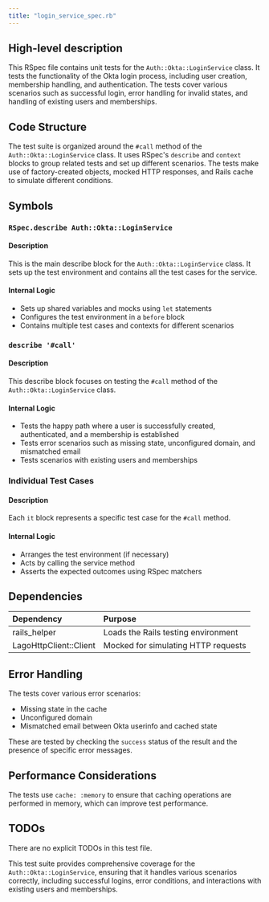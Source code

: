 ```yaml
---
title: "login_service_spec.rb"
---
```


## High-level description
This RSpec file contains unit tests for the `Auth::Okta::LoginService` class. It tests the functionality of the Okta login process, including user creation, membership handling, and authentication. The tests cover various scenarios such as successful login, error handling for invalid states, and handling of existing users and memberships.

## Code Structure
The test suite is organized around the `#call` method of the `Auth::Okta::LoginService` class. It uses RSpec's `describe` and `context` blocks to group related tests and set up different scenarios. The tests make use of factory-created objects, mocked HTTP responses, and Rails cache to simulate different conditions.

## Symbols

### `RSpec.describe Auth::Okta::LoginService`
#### Description
This is the main describe block for the `Auth::Okta::LoginService` class. It sets up the test environment and contains all the test cases for the service.

#### Internal Logic
- Sets up shared variables and mocks using `let` statements
- Configures the test environment in a `before` block
- Contains multiple test cases and contexts for different scenarios

### `describe '#call'`
#### Description
This describe block focuses on testing the `#call` method of the `Auth::Okta::LoginService` class.

#### Internal Logic
- Tests the happy path where a user is successfully created, authenticated, and a membership is established
- Tests error scenarios such as missing state, unconfigured domain, and mismatched email
- Tests scenarios with existing users and memberships

### Individual Test Cases
#### Description
Each `it` block represents a specific test case for the `#call` method.

#### Internal Logic
- Arranges the test environment (if necessary)
- Acts by calling the service method
- Asserts the expected outcomes using RSpec matchers

## Dependencies
| Dependency | Purpose |
|:-----------|:--------|
| rails_helper | Loads the Rails testing environment |
| LagoHttpClient::Client | Mocked for simulating HTTP requests |

## Error Handling
The tests cover various error scenarios:
- Missing state in the cache
- Unconfigured domain
- Mismatched email between Okta userinfo and cached state

These are tested by checking the `success` status of the result and the presence of specific error messages.

## Performance Considerations
The tests use `cache: :memory` to ensure that caching operations are performed in memory, which can improve test performance.

## TODOs
There are no explicit TODOs in this test file.

This test suite provides comprehensive coverage for the `Auth::Okta::LoginService`, ensuring that it handles various scenarios correctly, including successful logins, error conditions, and interactions with existing users and memberships.